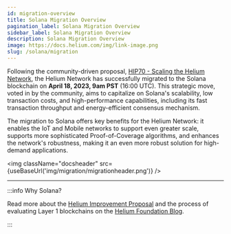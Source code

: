 ```yaml
---
id: migration-overview
title: Solana Migration Overview
pagination_label: Solana Migration Overview
sidebar_label: Solana Migration Overview
description: Solana Migration Overview
image: https://docs.helium.com/img/link-image.png
slug: /solana/migration
---
```



<MigrationStatus />

Following the community-driven proposal,
[HIP70 - Scaling the Helium Network](https://github.com/helium/HIP/blob/main/0070-scaling-helium.md),
the Helium Network has successfully migrated to the Solana blockchain on **April 18, 2023, 9am PST** (16:00 UTC).
This strategic move, voted in by the community, aims to capitalize on Solana's scalability, low
transaction costs, and high-performance capabilities, including its fast transaction throughput and
energy-efficient consensus mechanism.

The migration to Solana offers key benefits for the Helium Network: it enables the IoT and Mobile
networks to support even greater scale, supports more sophisticated Proof-of-Coverage algorithms,
and enhances the network's robustness, making it an even more robust solution for high-demand
applications.

<img className="docsheader" src={useBaseUrl('img/migration/migrationheader.png')} />

---

:::info Why Solana?

Read more about the
[Helium Improvement Proposal](https://medium.com/helium-foundation/hip-70-helium-core-team-proposes-to-migrate-to-solana-e7ea23a042e7)
and the process of evaluating Layer 1 blockchains on the
[Helium Foundation Blog](https://medium.com/helium-foundation/hip-70-evaluating-layer-1-blockchains-for-the-helium-network-15f81af6941c).

:::
